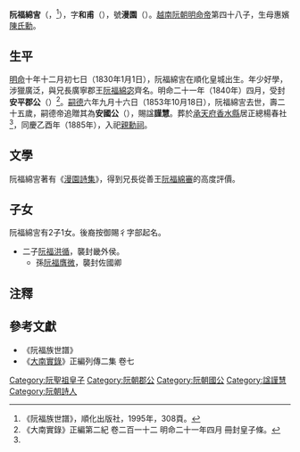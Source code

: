 '''阮福綿㝘'''（{{vie|v='''Nguyễn Phúc Miên Ngôn'''|hn=阮福綿㝘}}，{{bd|1830年|1月1日|1853年|10月18日|catIdx=R阮}}<ref name=shipu>《阮福族世譜》，順化出版社，1995年，308頁。</ref>），字'''和甫'''（{{vie|v='''Hòa Phủ'''|hn=和甫}}），號'''漫園'''（{{vie|v='''Mạn Viên'''|hn=漫園}}）。[[越南|越南]][[阮朝|阮朝]][[明命帝|明命帝]]第四十八子，生母惠嬪[[陳氏勳|陳氏勳]]。

==生平==
[[明命|明命]]十年十二月初七日（1830年1月1日），阮福綿㝘在順化皇城出生。年少好學，涉獵廣泛，與兄長廣寧郡王[[阮福綿宓|阮福綿宓]]齊名。明命二十一年（1840年）四月，受封'''安平郡公'''（{{vie|v=An Bình Quận Công|hn=安平郡公}}）<ref>《大南實錄》正編第二紀 卷二百一十二 明命二十一年四月 冊封皇子條。</ref>。[[嗣德|嗣德]]六年九月十六日（1853年10月18日），阮福綿㝘去世，壽二十五歲，嗣德帝追贈其為'''安國公'''（{{vie|v=An Quốc Công|hn=安國公}}），賜諡'''謹慧'''。葬於[[承天府_(越南)|承天府]][[香水縣|香水縣]]居正總楊春社<ref name=shipu/>，同慶乙酉年（1885年），入祀[[親勳祠|親勳祠]]。

==文學==
阮福綿㝘著有《[[漫園詩集|漫園詩集]]》，得到兄長從善王[[阮福綿審|阮福綿審]]的高度評價。

==子女==
阮福綿㝘有2子1女。後裔按御賜彳字部起名。
*二子[[阮福洪循|阮福洪循]]，襲封畿外侯。
**孫[[阮福膺微|阮福膺微]]，襲封佐國卿

==注釋==
{{reflist}}

==參考文獻==
*《阮福族世譜》
*《[[大南實錄|大南實錄]]》正編列傳二集 卷七
{{阮聖祖子女}}
[[Category:阮聖祖皇子|Category:阮聖祖皇子]]
[[Category:阮朝郡公|Category:阮朝郡公]]
[[Category:阮朝國公|Category:阮朝國公]]
[[Category:諡謹慧|Category:諡謹慧]]
[[Category:阮朝詩人|Category:阮朝詩人]]